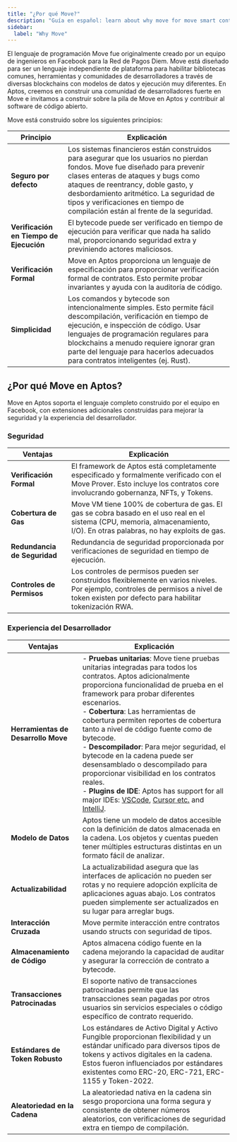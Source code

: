 ```yaml
---
title: "¿Por qué Move?"
description: "Guía en español: learn about why move for move smart contract development on aptos blockchain."
sidebar:
  label: "Why Move"
---
```


El lenguaje de programación Move fue originalmente creado por un equipo de ingenieros en
Facebook para la Red de Pagos Diem. Move está diseñado para ser un lenguaje independiente de plataforma
para habilitar bibliotecas comunes, herramientas y comunidades de desarrolladores a través de
diversas blockchains con modelos de datos y ejecución muy diferentes.
En Aptos, creemos en construir una comunidad de desarrolladores fuerte en Move e invitamos
a construir sobre la pila de Move en Aptos y contribuir al software de código abierto.

Move está construido sobre los siguientes principios:

| **Principio**            | **Explicación**                                                                                                                                                                                                                                                                               |
| ------------------------ | --------------------------------------------------------------------------------------------------------------------------------------------------------------------------------------------------------------------------------------------------------------------------------------------- |
| **Seguro por defecto**    | Los sistemas financieros están construidos para asegurar que los usuarios no pierdan fondos. Move fue diseñado para prevenir clases enteras de ataques y bugs como ataques de reentrancy, doble gasto, y desbordamiento aritmético. La seguridad de tipos y verificaciones en tiempo de compilación están al frente de la seguridad.              |
| **Verificación en Tiempo de Ejecución** | El bytecode puede ser verificado en tiempo de ejecución para verificar que nada ha salido mal, proporcionando seguridad extra y previniendo actores maliciosos.                                                                                                                                                        |
| **Verificación Formal**  | Move en Aptos proporciona un lenguaje de especificación para proporcionar verificación formal de contratos. Esto permite probar invariantes y ayuda con la auditoría de código.                                                                                                                               |
| **Simplicidad**           | Los comandos y bytecode son intencionalmente simples. Esto permite fácil descompilación, verificación en tiempo de ejecución, e inspección de código. Usar lenguajes de programación regulares para blockchains a menudo requiere ignorar gran parte del lenguaje para hacerlos adecuados para contratos inteligentes (ej. Rust). |

## ¿Por qué Move en Aptos?

Move en Aptos soporta el lenguaje completo construido por el equipo en Facebook, con
extensiones adicionales construidas para mejorar la seguridad y la experiencia del desarrollador.

### Seguridad

| **Ventajas**          | **Explicación**                                                                                                                                         |
| ----------------------- | ------------------------------------------------------------------------------------------------------------------------------------------------------- |
| **Verificación Formal** | El framework de Aptos está completamente especificado y formalmente verificado con el Move Prover. Esto incluye los contratos core involucrando gobernanza, NFTs, y Tokens. |
| **Cobertura de Gas**        | Move VM tiene 100% de cobertura de gas. El gas se cobra basado en el uso real en el sistema (CPU, memoria, almacenamiento, I/O). En otras palabras, no hay exploits de gas.       |
| **Redundancia de Seguridad** | Redundancia de seguridad proporcionada por verificaciones de seguridad en tiempo de ejecución.                                                                                                  |
| **Controles de Permisos** | Los controles de permisos pueden ser construidos flexiblemente en varios niveles. Por ejemplo, controles de permisos a nivel de token existen por defecto para habilitar tokenización RWA.  |

### Experiencia del Desarrollador

| **Ventajas**             | **Explicación**                                                                                                                                                                                                                                                                                                                                                                                                                                                                                                                                                                                                                                                             |
| -------------------------- | --------------------------------------------------------------------------------------------------------------------------------------------------------------------------------------------------------------------------------------------------------------------------------------------------------------------------------------------------------------------------------------------------------------------------------------------------------------------------------------------------------------------------------------------------------------------------------------------------------------------------------------------------------------------------- |
| **Herramientas de Desarrollo Move** | - **Pruebas unitarias**: Move tiene pruebas unitarias integradas para todos los contratos. Aptos adicionalmente proporciona funcionalidad de prueba en el framework para probar diferentes escenarios. <br /> - **Cobertura**: Las herramientas de cobertura permiten reportes de cobertura tanto a nivel de código fuente como de bytecode. <br /> - **Descompilador**: Para mejor seguridad, el bytecode en la cadena puede ser desensamblado o descompilado para proporcionar visibilidad en los contratos reales. <br /> - **Plugins de IDE**: Aptos has support for all major IDEs: [VSCode](https://marketplace.visualstudio.com/items?itemName=AptosLabs.move-on-aptos), [Cursor etc.](https://open-vsx.org/extension/aptoslabs/move-on-aptos) and [IntelliJ](https://plugins.jetbrains.com/plugin/14721-move-on-aptos). |
| **Modelo de Datos**             | Aptos tiene un modelo de datos accesible con la definición de datos almacenada en la cadena. Los objetos y cuentas pueden tener múltiples estructuras distintas en un formato fácil de analizar.                                                                                                                                                                                                                                                                                                                                                                                                                                                                                                         |
| **Actualizabilidad**          | La actualizabilidad asegura que las interfaces de aplicación no pueden ser rotas y no requiere adopción explícita de aplicaciones aguas abajo. Los contratos pueden simplemente ser actualizados en su lugar para arreglar bugs.                                                                                                                                                                                                                                                                                                                                                                                                                                                                          |
| **Interacción Cruzada**      | Move permite interacción entre contratos usando structs con seguridad de tipos.                                                                                                                                                                                                                                                                                                                                                                                                                                                                                                                                                                                                   |
| **Almacenamiento de Código**           | Aptos almacena código fuente en la cadena mejorando la capacidad de auditar y asegurar la corrección de contrato a bytecode.                                                                                                                                                                                                                                                                                                                                                                                                                                                                                                                                                               |
| **Transacciones Patrocinadas** | El soporte nativo de transacciones patrocinadas permite que las transacciones sean pagadas por otros usuarios sin servicios especiales o código específico de contrato requerido.                                                                                                                                                                                                                                                                                                                                                                                                                                                                                                                     |
| **Estándares de Token Robusto** | Los estándares de Activo Digital y Activo Fungible proporcionan flexibilidad y un estándar unificado para diversos tipos de tokens y activos digitales en la cadena. Estos fueron influenciados por estándares existentes como ERC-20, ERC-721, ERC-1155 y Token-2022.                                                                                                                                                                                                                                                                                                                                                                                                                            |
| **Aleatoriedad en la Cadena**    | La aleatoriedad nativa en la cadena sin sesgo proporciona una forma segura y consistente de obtener números aleatorios, con verificaciones de seguridad extra en tiempo de compilación.                                                                                                                                                                                                                                                                                                                                                                                                                                                                                                                               |
